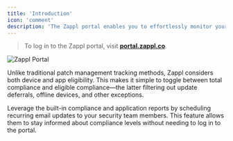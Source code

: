 ```yaml
---
title: 'Introduction'
icon: 'comment'
description: 'The Zappl portal enables you to effortlessly monitor your app compliance status across your entire estate.'
---
```


>To log in to the Zappl portal, visit **[portal.zappl.co](https://portal.zappl.co)**.

![Zappl Portal](/images/portal.webp)


Unlike traditional patch management tracking methods, Zappl considers both device and app eligibility. This makes it simple to toggle between total compliance and eligible compliance—the latter filtering out update deferrals, offline devices, and other exceptions.

Leverage the built-in compliance and application reports by scheduling recurring email updates to your security team members. This feature allows them to stay informed about compliance levels without needing to log in to the portal.